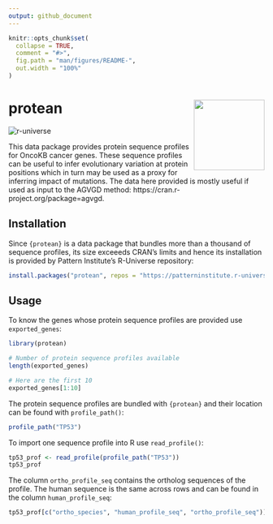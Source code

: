 ```yaml
---
output: github_document
---
```


<!-- README.md is generated from README.Rmd. Please edit that file -->

```r
knitr::opts_chunk$set(
  collapse = TRUE,
  comment = "#>",
  fig.path = "man/figures/README-",
  out.width = "100%"
)
```

# protean <img src="man/figures/logo.svg" align="right" height="139" />

<!-- badges: start -->
![r-universe](https://patterninstitute.r-universe.dev/badges/protean)
<!-- badges: end -->

This data package provides protein sequence profiles for OncoKB cancer
genes. These sequence profiles can be useful to infer evolutionary variation at protein
positions which in turn may be used as a proxy for inferring impact of
mutations. The data here provided is mostly useful if used as input to the
AGVGD method: https://cran.r-project.org/package=agvgd.

## Installation

Since `{protean}` is a data package that bundles more than a thousand of
sequence profiles, its size exceeeds CRAN's limits and hence its installation
is provided by Pattern Institute's R-Universe repository:

```r
install.packages("protean", repos = "https://patterninstitute.r-universe.dev")
```

## Usage

To know the genes whose protein sequence profiles are provided use
`exported_genes`:

```r
library(protean)

# Number of protein sequence profiles available
length(exported_genes)

# Here are the first 10
exported_genes[1:10]
```

The protein sequence profiles are bundled with `{protean}` and their location
can be found with `profile_path()`:

```r
profile_path("TP53")
```

To import one sequence profile into R use `read_profile()`:

```r
tp53_prof <- read_profile(profile_path("TP53"))
tp53_prof
```

The column `ortho_profile_seq` contains the ortholog sequences of the profile.
The human sequence is the same across rows and can be found in the column
`human_profile_seq`:

```r
tp53_prof[c("ortho_species", "human_profile_seq", "ortho_profile_seq")]
```
